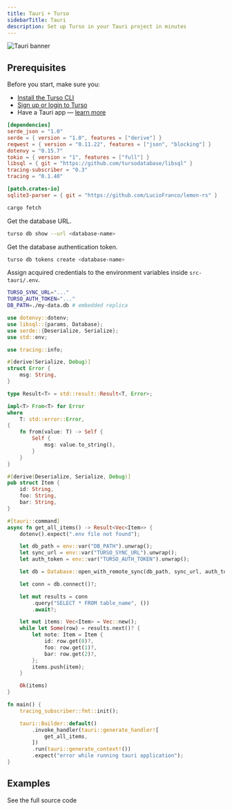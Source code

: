 ```yaml
---
title: Tauri + Turso
sidebarTitle: Tauri
description: Set up Turso in your Tauri project in minutes
---
```


![Tauri banner](/images/guides/tauri-banner.png)

## Prerequisites

Before you start, make sure you:

- [Install the Turso CLI](/cli/installation)
- [Sign up or login to Turso](/cli/authentication#signup)
- Have a Tauri app &mdash; [learn more](https://tauri.app/v1/guides/getting-started/setup)

<Steps>

<Step title="Add the following crates to the Tauri project's dependencies">

```toml src-tauri/Cargo.toml
[dependencies]
serde_json = "1.0"
serde = { version = "1.0", features = ["derive"] }
reqwest = { version = "0.11.22", features = ["json", "blocking"] }
dotenvy = "0.15.7"
tokio = { version = "1", features = ["full"] }
libsql = { git = "https://github.com/tursodatabase/libsql" }
tracing-subscriber = "0.3"
tracing = "0.1.40"

[patch.crates-io]
sqlite3-parser = { git = "https://github.com/LucioFranco/lemon-rs" }
```

</Step>

<Step title="Fetch Rust dependencies inside the `src-tauri` directory.">

```bash
cargo fetch
```

</Step>

<Step title="Configure database credentials">

Get the database URL.

```bash
turso db show --url <database-name>
```

Get the database authentication token.

```bash
turso db tokens create <database-name>
```

Assign acquired credentials to the environment variables inside `src-tauri/.env`.

```bash src-tauri/.env
TURSO_SYNC_URL="..."
TURSO_AUTH_TOKEN="..."
DB_PATH=./my-data.db # embedded replica
```

</Step>

<Step title="Execute SQL">

```rust src-tauri/src/main.rs
use dotenvy::dotenv;
use libsql::{params, Database};
use serde::{Deserialize, Serialize};
use std::env;

use tracing::info;

#[derive(Serialize, Debug)]
struct Error {
    msg: String,
}

type Result<T> = std::result::Result<T, Error>;

impl<T> From<T> for Error
where
    T: std::error::Error,
{
    fn from(value: T) -> Self {
        Self {
            msg: value.to_string(),
        }
    }
}

#[derive(Deserialize, Serialize, Debug)]
pub struct Item {
    id: String,
    foo: String,
    bar: String,
}

#[tauri::command]
async fn get_all_items() -> Result<Vec<Item>> {
    dotenv().expect(".env file not found");

    let db_path = env::var("DB_PATH").unwrap();
    let sync_url = env::var("TURSO_SYNC_URL").unwrap();
    let auth_token = env::var("TURSO_AUTH_TOKEN").unwrap();

    let db = Database::open_with_remote_sync(db_path, sync_url, auth_token).await?;

    let conn = db.connect()?;

    let mut results = conn
        .query("SELECT * FROM table_name", ())
        .await?;

    let mut items: Vec<Item> = Vec::new();
    while let Some(row) = results.next()? {
        let note: Item = Item {
            id: row.get(0)?,
            foo: row.get(1)?,
            bar: row.get(2)?,
        };
        items.push(item);
    }

    Ok(items)
}

fn main() {
    tracing_subscriber::fmt::init();

    tauri::Builder::default()
        .invoke_handler(tauri::generate_handler![
            get_all_items,
        ])
        .run(tauri::generate_context!())
        .expect("error while running tauri application");
}
```

</Step>

</Steps>

## Examples

<CardGroup cols={2}>
  <Card
    title="Personal Notes App"
    icon="github"
    href="https://github.com/turso-extended/app-turso-notes/tree/master"
  >
    See the full source code
  </Card>
</CardGroup>
